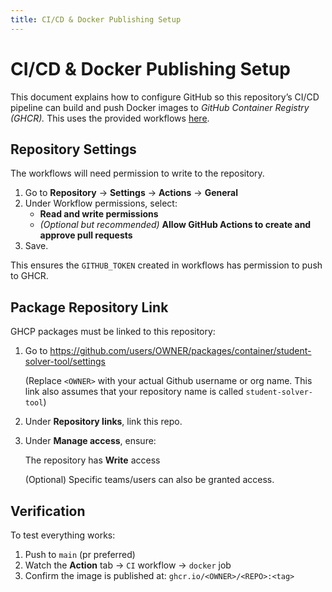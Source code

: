 ```yaml
---
title: CI/CD & Docker Publishing Setup
---
```

# CI/CD & Docker Publishing Setup

This document explains how to configure GitHub so this repository’s CI/CD pipeline can build and push Docker images to _GitHub Container Registry (GHCR)._
This uses the provided workflows [here](../.github/workflows/).

## Repository Settings

The workflows will need permission to write to the repository.

1. Go to **Repository** → **Settings** → **Actions** → **General**
2. Under Workflow permissions, select:
   - **Read and write permissions**
   - _(Optional but recommended)_ **Allow GitHub Actions to create and approve pull requests**
3. Save.

This ensures the `GITHUB_TOKEN` created in workflows has permission to push to GHCR.

## Package Repository Link

GHCP packages must be linked to this repository:

1. Go to https://github.com/users/OWNER/packages/container/student-solver-tool/settings

   (Replace `<OWNER>` with your actual Github username or org name. This link also assumes that your repository name is called `student-solver-tool`)

2. Under **Repository links**, link this repo.

3. Under **Manage access**, ensure:

   The repository has **Write** access

   (Optional) Specific teams/users can also be granted access.

## Verification

To test everything works:

1. Push to `main` (pr preferred)
2. Watch the **Action** tab → `CI` workflow → `docker` job
3. Confirm the image is published at: `ghcr.io/<OWNER>/<REPO>:<tag>`
